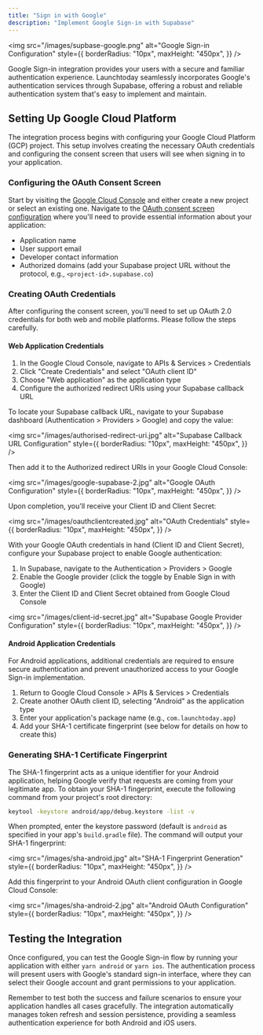 ```yaml
---
title: "Sign in with Google"
description: "Implement Google Sign-in with Supabase"
---
```


<img
  src="/images/supbase-google.png"
  alt="Google Sign-in Configuration"
  style={{
    borderRadius: "10px",
    maxHeight: "450px",
  }}
/>

Google Sign-in integration provides your users with a secure and familiar authentication experience. Launchtoday seamlessly incorporates Google's authentication services through Supabase, offering a robust and reliable authentication system that's easy to implement and maintain.

## Setting Up Google Cloud Platform

The integration process begins with configuring your Google Cloud Platform (GCP) project. This setup involves creating the necessary OAuth credentials and configuring the consent screen that users will see when signing in to your application.

### Configuring the OAuth Consent Screen

Start by visiting the [Google Cloud Console](https://console.cloud.google.com) and either create a new project or select an existing one. Navigate to the [OAuth consent screen configuration](https://console.cloud.google.com/apis/credentials/consent) where you'll need to provide essential information about your application:

- Application name
- User support email
- Developer contact information
- Authorized domains (add your Supabase project URL without the protocol, e.g., `<project-id>.supabase.co`)

### Creating OAuth Credentials

After configuring the consent screen, you'll need to set up OAuth 2.0 credentials for both web and mobile platforms. Please follow the steps carefully.

#### Web Application Credentials

1. In the Google Cloud Console, navigate to APIs & Services > Credentials
2. Click "Create Credentials" and select "OAuth client ID"
3. Choose "Web application" as the application type
4. Configure the authorized redirect URIs using your Supabase callback URL

To locate your Supabase callback URL, navigate to your Supabase dashboard (Authentication > Providers > Google) and copy the value:

<img
  src="/images/authorised-redirect-uri.jpg"
  alt="Supabase Callback URL Configuration"
  style={{
    borderRadius: "10px",
    maxHeight: "450px",
  }}
/>

Then add it to the Authorized redirect URIs in your Google Cloud Console:

<img
  src="/images/google-supabase-2.jpg"
  alt="Google OAuth Configuration"
  style={{
    borderRadius: "10px",
    maxHeight: "450px",
  }}
/>

Upon completion, you'll receive your Client ID and Client Secret:

<img
  src="/images/oauthclientcreated.jpg"
  alt="OAuth Credentials"
  style={{
    borderRadius: "10px",
    maxHeight: "450px",
  }}
/>

With your Google OAuth credentials in hand (Client ID and Client Secret), configure your Supabase project to enable Google authentication:

1. In Supabase, navigate to the Authentication > Providers > Google
2. Enable the Google provider (click the toggle by Enable Sign in with Google)
3. Enter the Client ID and Client Secret obtained from Google Cloud Console

<img
  src="/images/client-id-secret.jpg"
  alt="Supabase Google Provider Configuration"
  style={{
    borderRadius: "10px",
    maxHeight: "450px",
  }}
/>

#### Android Application Credentials

For Android applications, additional credentials are required to ensure secure authentication and prevent unauthorized access to your Google Sign-in implementation.

1. Return to Google Cloud Console > APIs & Services > Credentials
2. Create another OAuth client ID, selecting "Android" as the application type
3. Enter your application's package name (e.g., `com.launchtoday.app`)
4. Add your SHA-1 certificate fingerprint (see below for details on how to create this)

### Generating SHA-1 Certificate Fingerprint

The SHA-1 fingerprint acts as a unique identifier for your Android application, helping Google verify that requests are coming from your legitimate app. To obtain your SHA-1 fingerprint, execute the following command from your project's root directory:

```bash
keytool -keystore android/app/debug.keystore -list -v
```

When prompted, enter the keystore password (default is `android` as specified in your app's `build.gradle` file). The command will output your SHA-1 fingerprint:

<img
  src="/images/sha-android.jpg"
  alt="SHA-1 Fingerprint Generation"
  style={{
    borderRadius: "10px",
    maxHeight: "450px",
  }}
/>

Add this fingerprint to your Android OAuth client configuration in Google Cloud Console:

<img
  src="/images/sha-android-2.jpg"
  alt="Android OAuth Configuration"
  style={{
    borderRadius: "10px",
    maxHeight: "450px",
  }}
/>

## Testing the Integration

Once configured, you can test the Google Sign-in flow by running your application with either `yarn android` or `yarn ios`. The authentication process will present users with Google's standard sign-in interface, where they can select their Google account and grant permissions to your application.

Remember to test both the success and failure scenarios to ensure your application handles all cases gracefully. The integration automatically manages token refresh and session persistence, providing a seamless authentication experience for both Android and iOS users.
